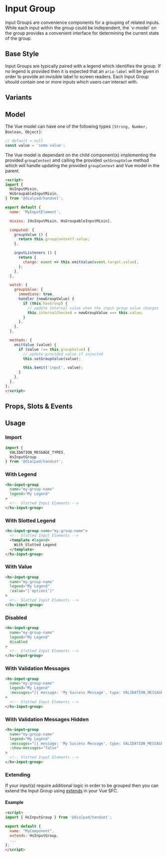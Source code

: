 
# Input Group

<Subtitle>
  Input Groups are convenience components for a grouping of related inputs. While each input within the group
  could be independent, the `v-model` on the group provides a convenient interface for determining the current state of
  the group.
</Subtitle>

## Base Style

Input Groups are typically paired with a legend which identifies the group. If no legend is provided then it is
expected that an `aria-label` will be given in order to provide an invisible label to screen readers. Each Input
Group should contain one or more inputs which users can interact with.

<Canvas>
  <Story id="forms-input-group--default" />
</Canvas>

## Variants

<Canvas>
  <Story id="forms-input-group--variants" />
</Canvas>

## Model

The Vue model can have one of the following types `[String, Number, Boolean, Object]`:

```js
// default = null
const value = 'some value';
```

The Vue model is dependant on the child component(s) implementing the provided `groupContext` and calling the provided
`setGroupValue` method which will handle updating the provided `groupContext` and Vue model in the parent.

```html
<script>
import {
  HsInputMixin,
  HsGroupableInputMixin,
} from '@dialpad/handset';

export default {
  name: 'MyInputElement',

  mixins: [HsInputMixin, HsGroupableInputMixin],

  computed: {
    groupValue () {
      return this.groupContext?.value;
    },

    inputListeners () {
      return {
        change: event => this.emitValue(event.target.value),
      };
    },
  },

  watch: {
    groupValue: {
      immediate: true,
      handler (newGroupValue) {
        if (this.hasGroup) {
          // update internal value when the input group value changes
          this.internalChecked = newGroupValue === this.value;
        }
      },
    },
  },

  methods: {
    emitValue (value) {
      if (value !== this.groupValue) {
        // update provided value if injected
        this.setGroupValue(value);

        this.$emit('input', value);
      }
    },
  },
};
</script>
```

## Props, Slots & Events

<ArgsTable of={HsInputGroup} />

## Usage

### Import

```jsx
import {
  VALIDATION_MESSAGE_TYPES,
  HsInputGroup
} from '@dialpad/handset';
```

### With Legend

```html
<hs-input-group
  name="my-group-name"
  legend="My Legend"
>
  <!-- Slotted Input Elements -->
</hs-input-group>
```

### With Slotted Legend

```html
<hs-input-group name="my-group-name">
  <!-- Slotted Input Elements -->
  <template #legend>
    With Slotted Legend
  </template>
</hs-input-group>
```

### With Value

```html
<hs-input-group
  name="my-group-name"
  legend="My Legend"
  :value="['option1']"
>
  <!-- Slotted Input Elements -->
</hs-input-group>
```

### Disabled

```html
<hs-input-group
  name="my-group-name"
  legend="My Legend"
  disabled
>
  <!-- Slotted Input Elements -->
</hs-input-group>
```

### With Validation Messages

```html
<hs-input-group
  name="my-group-name"
  legend="My Legend"
  :messages="[{ message: 'My Success Message', type: VALIDATION_MESSAGE_TYPES.SUCCESS }]"
>
  <!-- Slotted Input Elements -->
</hs-input-group>
```

### With Validation Messages Hidden

```html
<hs-input-group
  name="my-group-name"
  legend="My Legend"
  :messages="[{ message: 'My Success Message', type: VALIDATION_MESSAGE_TYPES.SUCCESS }]"
  :show-messages="false"
>
  <!-- Slotted Input Elements -->
</hs-input-group>
```

### Extending

If your input(s) require additional logic in order to be grouped then you can extend the Input Group using
[extends](https://v3.vuejs.org/api/options-composition.html#extends) in your Vue SFC.

#### Example

```html
<script>
import { HsInputGroup } from '@dialpad/handset';

export default {
  name: "MyComponent",
  extends: HsInputGroup,
  ...
};
</script>
```
